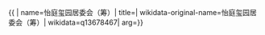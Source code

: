 {{ {{{1|PRC admin/showdata}}}|
name=怡庭玺园居委会（筹）|
title=|
wikidata-original-name=怡庭玺园居委会（筹）|
wikidata=q13678467|
arg={{{arg|}}}}}